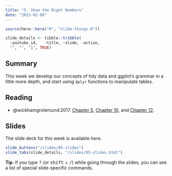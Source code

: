 ```yaml
---
title: "5. Show the Right Numbers"
date: "2023-02-08"
---
```


```r
source(here::here("R", "slide-things.R"))

slide_details <- tibble::tribble(
  ~youtube_id,   ~title, ~slide, ~active,
  "", "", "1", TRUE)

```

## Summary

This week we develop our concepts of tidy data and ggplot's grammar in a little more depth, and start using `dplyr` functions to manipulate tables.

## Reading

- @wickhamgrolemund:2017. [Chapter 5](https://r4ds.had.co.nz/transform.html), [Chapter 10](https://r4ds.had.co.nz/tibbles.html), and [Chapter 12](https://r4ds.had.co.nz/tidy-data.html).

## Slides

The slide deck for this week is available here. 

```r
slide_buttons("/slides/05-slides")
slide_tabs(slide_details, "/slides/05-slides.html")
```


:::{.callout-tip}
**Tip**: If you type <kbd>?</kbd> (or <kbd>shift</kbd> + <kbd>/</kbd>) while going through the slides, you can see a list of special slide-specific commands.
:::
